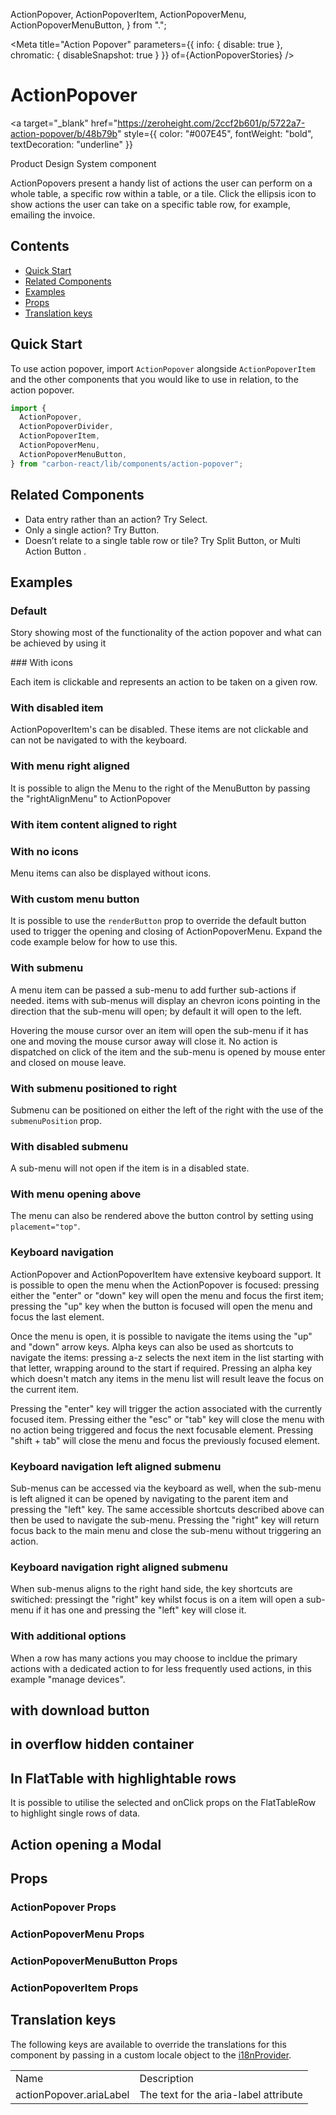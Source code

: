   ActionPopover,
  ActionPopoverItem,
  ActionPopoverMenu,
  ActionPopoverMenuButton,
} from ".";


<Meta
  title="Action Popover"
  parameters={{ info: { disable: true }, chromatic: { disableSnapshot: true } }}
  of={ActionPopoverStories}
/>

# ActionPopover

<a
  target="_blank"
  href="https://zeroheight.com/2ccf2b601/p/5722a7-action-popover/b/48b79b"
  style={{ color: "#007E45", fontWeight: "bold", textDecoration: "underline" }}
>
  Product Design System component
</a>

ActionPopovers present a handy list of actions the user can perform on a whole table, a specific row within a table, or a tile.
Click the ellipsis icon to show actions the user can take on a specific table row, for example, emailing the invoice.

## Contents

- [Quick Start](#quick-start)
- [Related Components](#related-components)
- [Examples](#examples)
- [Props](#props)
- [Translation keys](#translation-keys)

## Quick Start

To use action popover, import `ActionPopover` alongside `ActionPopoverItem` and the other components that you would like to use in relation,
to the action popover.

```javascript
import {
  ActionPopover,
  ActionPopoverDivider,
  ActionPopoverItem,
  ActionPopoverMenu,
  ActionPopoverMenuButton,
} from "carbon-react/lib/components/action-popover";
```

## Related Components

- Data entry rather than an action? <LinkTo kind='Select' story='default-story'>Try Select</LinkTo>.
- Only a single action? <LinkTo kind='Button' story='primary'>Try Button</LinkTo>.
- Doesn’t relate to a single table row or tile? <LinkTo kind='Split Button' story='default'>Try Split Button</LinkTo>, or
  <LinkTo kind="Multi Action Button" story="default">
    Multi Action Button
  </LinkTo>
  .

## Examples

### Default

Story showing most of the functionality of the action popover and what can be achieved by using it

<Canvas name="default" of={ActionPopoverStories.Default} />
### With icons

Each item is clickable and represents an action to be taken on a given row.

<Canvas name="with icons" of={ActionPopoverStories.Icons} />

### With disabled item

ActionPopoverItem&apos;s can be disabled. These items are not clickable and can not be navigated to with the keyboard.

<Canvas name="with disabled item" of={ActionPopoverStories.DisabledItems} />

### With menu right aligned

It is possible to align the Menu to the right of the MenuButton by passing the &quot;rightAlignMenu&quot; to ActionPopover

<Canvas
  name="with menu right aligned"
  of={ActionPopoverStories.MenuRightAligned}
/>

### With item content aligned to right

<Canvas
  name="with item content aligned to right"
  of={ActionPopoverStories.ContentAlignedRight}
/>

### With no icons

Menu items can also be displayed without icons.

<Canvas name="with no icons" of={ActionPopoverStories.NoIcons} />

### With custom menu button

It is possible to use the `renderButton` prop to override the default button used to trigger the opening and closing of
ActionPopoverMenu. Expand the code example below for how to use this.

<Canvas
  name="with custom menu button"
  of={ActionPopoverStories.CustomMenuButton}
/>

### With submenu

A menu item can be passed a sub-menu to add further sub-actions if needed. items with sub-menus will display an chevron
icons pointing in the direction that the sub-menu will open; by default it will open to the left.

Hovering the mouse cursor over an item will open the sub-menu if it has one and moving the mouse cursor away will
close it. No action is dispatched on click of the item and the sub-menu is opened by mouse enter and closed on mouse
leave.

<Canvas name="with submenu" of={ActionPopoverStories.Submenu} />

### With submenu positioned to right

Submenu can be positioned on either the left of the right with the use of the `submenuPosition` prop.

<Canvas>
  <Story
    name="with submenu positioned to right"
    story={ActionPopoverStories.SubmenuPositionedRight}
  />
</Canvas>

### With disabled submenu

A sub-menu will not open if the item is in a disabled state.

<Canvas
  name="with disabled submenu"
  of={ActionPopoverStories.DisabledSubmenu}
/>

### With menu opening above

The menu can also be rendered above the button control by setting using `placement="top"`.

<Canvas
  name="with menu opening above"
  of={ActionPopoverStories.MenuOpeningAbove}
/>

### Keyboard navigation

ActionPopover and ActionPopoverItem have extensive keyboard support. It is possible to open the menu when the
ActionPopover is focused: pressing either the "enter" or "down" key will open the menu and focus the first item;
pressing the "up" key when the button is focused will open the menu and focus the last element.

Once the menu is open, it is possible to navigate the items using the "up" and "down" arrow keys. Alpha keys can also
be used as shortcuts to navigate the items: pressing a-z selects the next item in the list starting with that letter,
wrapping around to the start if required. Pressing an alpha key which doesn't match any items in the menu list will
result leave the focus on the current item.

Pressing the "enter" key will trigger the action associated with the currently focused item. Pressing either the "esc"
or "tab" key will close the menu with no action being triggered and focus the next focusable element. Pressing
"shift + tab" will close the menu and focus the previously focused element.

<Canvas
  name="keyboard navigation"
  of={ActionPopoverStories.KeyboardNavigation}
/>

### Keyboard navigation left aligned submenu

Sub-menus can be accessed via the keyboard as well, when the sub-menu is left aligned it can be opened by navigating to
the parent item and pressing the "left" key. The same accessible shortcuts described above can then be used to navigate
the sub-menu. Pressing the "right" key will return focus back to the main menu and close the sub-menu without
triggering an action.

<Canvas
  name="keyboard navigation left aligned submenu"
  of={ActionPopoverStories.KeyboardNavigationLeftAlignedSubmenu}
/>

### Keyboard navigation right aligned submenu

When sub-menus aligns to the right hand side, the key shortcuts are switiched: pressingt the "right" key whilst focus
is on a item will open a sub-menu if it has one and pressing the "left" key will close it.

<Canvas
  name="keyboard navigation right aligned submenu"
  of={ActionPopoverStories.KeyboardNavigationRightAlignedSubmenu}
/>

### With additional options

When a row has many actions you may choose to incldue the primary actions with a dedicated action to for less frequently
used actions, in this example "manage devices".

<Canvas
  name="with additional options"
  of={ActionPopoverStories.AdditionalOptions}
/>

## with download button

<Canvas name="with download button" of={ActionPopoverStories.DownloadButton} />

## in overflow hidden container

<Canvas
  name="in overflow hidden container"
  of={ActionPopoverStories.InOverflowHiddenContainer}
/>

## In FlatTable with highlightable rows

It is possible to utilise the selected and onClick props on the FlatTableRow to highlight single rows of data.

<Canvas name="in FlatTable" of={ActionPopoverStories.InFlatTable} />

## Action opening a Modal

<Canvas name="opening a modal" of={ActionPopoverStories.OpeningAModal} />

## Props

### ActionPopover Props

<ArgTypes of={ActionPopoverStories} />

### ActionPopoverMenu Props

<ArgTypes of={ActionPopoverMenu} />

### ActionPopoverMenuButton Props

<ArgTypes of={ActionPopoverMenuButton} />

### ActionPopoverItem Props

<ArgTypes of={ActionPopoverItem} />

## Translation keys

The following keys are available to override the translations for this component by passing in a custom locale object
to the [i18nProvider](https://carbon.sage.com/?path=/story/documentation-i18n--page).

<table width="100%">
  <tr>
    <td>Name</td>
    <td>Description</td>
  </tr>
  <tr>
    <td>actionPopover.ariaLabel</td>
    <td>The text for the aria-label attribute</td>
  </tr>
</table>
